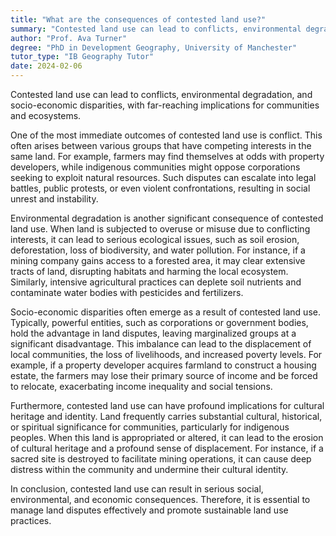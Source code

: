 ```yaml
---
title: "What are the consequences of contested land use?"
summary: "Contested land use can lead to conflicts, environmental degradation, and socio-economic disparities."
author: "Prof. Ava Turner"
degree: "PhD in Development Geography, University of Manchester"
tutor_type: "IB Geography Tutor"
date: 2024-02-06
---
```


Contested land use can lead to conflicts, environmental degradation, and socio-economic disparities, with far-reaching implications for communities and ecosystems.

One of the most immediate outcomes of contested land use is conflict. This often arises between various groups that have competing interests in the same land. For example, farmers may find themselves at odds with property developers, while indigenous communities might oppose corporations seeking to exploit natural resources. Such disputes can escalate into legal battles, public protests, or even violent confrontations, resulting in social unrest and instability.

Environmental degradation is another significant consequence of contested land use. When land is subjected to overuse or misuse due to conflicting interests, it can lead to serious ecological issues, such as soil erosion, deforestation, loss of biodiversity, and water pollution. For instance, if a mining company gains access to a forested area, it may clear extensive tracts of land, disrupting habitats and harming the local ecosystem. Similarly, intensive agricultural practices can deplete soil nutrients and contaminate water bodies with pesticides and fertilizers.

Socio-economic disparities often emerge as a result of contested land use. Typically, powerful entities, such as corporations or government bodies, hold the advantage in land disputes, leaving marginalized groups at a significant disadvantage. This imbalance can lead to the displacement of local communities, the loss of livelihoods, and increased poverty levels. For example, if a property developer acquires farmland to construct a housing estate, the farmers may lose their primary source of income and be forced to relocate, exacerbating income inequality and social tensions.

Furthermore, contested land use can have profound implications for cultural heritage and identity. Land frequently carries substantial cultural, historical, or spiritual significance for communities, particularly for indigenous peoples. When this land is appropriated or altered, it can lead to the erosion of cultural heritage and a profound sense of displacement. For instance, if a sacred site is destroyed to facilitate mining operations, it can cause deep distress within the community and undermine their cultural identity.

In conclusion, contested land use can result in serious social, environmental, and economic consequences. Therefore, it is essential to manage land disputes effectively and promote sustainable land use practices.
    